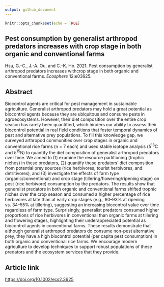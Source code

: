 ```yaml
---
output: github_document
---
```


```r
knitr::opts_chunk$set(echo = TRUE)
```

## Pest consumption by generalist arthropod predators increases with crop stage in both organic and conventional farms

Hsu, G.-C., J.-A. Ou, and C.-K. Ho. 2021. Pest consumption by generalist arthropod predators increases withcrop stage in both organic and conventional farms. _Ecosphere_ 12:e03625. 

## Abstract
Biocontrol agents are critical for pest management in sustainable agriculture. Generalist arthropod predators may hold a great potential as biocontrol agents because they are ubiquitous and consume pests in agroecosystems. However, their diet composition over the entire crop season has rarely been quantified, which hinders our ability to assess their biocontrol potential in real field conditions that foster temporal dynamics of pest and alternative prey populations. To fill this knowledge gap, we surveyed arthropod communities over crop stages in organic and conventional rice farms (n = 7 each) and used stable isotope analysis (δ^13^C and δ^15^N) to quantify the diet composition of generalist arthropod predators over time. We aimed to (1) examine the resource partitioning (trophic niches) in these predators, (2) quantify these predators’ diet composition from potential prey sources (rice herbivores, tourist herbivores, and detritivores), and (3) investigate the effects of farm type (organic/conventional) and crop stage (tillering/flowering/ripening stage) on pest (rice herbivore) consumption by the predators. The results show that generalist predators in both organic and conventional farms shifted trophic niches over the crop season and consumed a higher percentage of rice herbivores at late than at early crop stages (e.g., 90–93% at ripening vs. 34–55% at tillering), suggesting an increasing biocontrol value over time regardless of farm type. Surprisingly, generalist predators consumed higher proportions of rice herbivores in conventional than organic farms at tillering and flowering stages, highlighting their underappreciated potential as biocontrol agents in conventional farms. These results demonstrate that although generalist arthropod predators do consume non-pest alternative prey, they have a high biocontrol potential (per capita pest consumption) in both organic and conventional rice farms. We encourage modern agriculture to develop techniques to support robust populations of these predators and the ecosystem services that they provide.

## Article link
[https://doi.org/10.1002/ecs2.3625](https://doi.org/10.1002/ecs2.3625)






